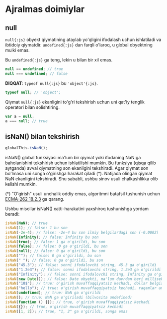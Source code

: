 # Ajralmas doimiylar

## null

`null{:js}` obyekt qiymatining ataylab yo'qligini ifodalash uchun ishlatiladi va ibtidoiy qiymatdir. `undefined{:js}` dan farqli o'laroq, u global obyektning mulki emas.

Bu `undefined{:js}` ga teng, lekin u bilan bir xil emas.

```js
null == undefined; // true
null === undefined; // false
```

**DIQQAT**: `typeof null{:js}` bu `'object'{:js}`.

```js
typeof null; // 'object';
```

Qiymat `null{:js}` ekanligini to'g'ri tekshirish uchun uni qat'iy tenglik operatori bilan solishtiring.

```js
var a = null;
a === null; // true
```

## isNaN() bilan tekshirish

```js
globalThis.isNaN();
```

isNaN() global funksiyasi ma'lum bir qiymat yoki ifodaning NaN ga baholanishini tekshirish uchun ishlatilishi mumkin. Bu funksiya (qisqa qilib aytganda) avval qiymatning son ekanligini tekshiradi. Agar qiymat son bo'lmasa uni songa o'girishga harakat qiladi (\*). Natijada olingan qiymat NaN ekanligini tekshiradi. Shu sababli, ushbu sinov usuli chalkashlikka olib kelishi mumkin.

(\*) "O'girish" usuli unchalik oddiy emas, algoritmni batafsil tushunish uchun [ECMA-262 18.2.3](http://www.ecma-international.org/ecma-262/6.0/#sec-isnan-number) ga qarang.

Ushbu misollar isNaN() xatti-harakatini yaxshiroq tushunishga yordam beradi:

```js
isNaN(NaN); // true
isNaN(1); // false: 1 bu son
isNaN(-2e-4); // false: -2e-4 bu son ilmiy belgilardagi son (-0.0002)
isNaN(Infinity); // false: Infinity bu son
isNaN(true); // false: 1 ga o'girildi, bu son
isNaN(false); // false: 0 ga o'girildi, bu son
isNaN(null); // false: 0 ga o'girildi, bu son
isNaN(""); // false: 0 ga o'girildi, bu son
isNaN(" "); // false: 0 ga o'girildi, bu son
isNaN("45.3"); // false: sonni ifodalovchi string, 45.3 ga o'girildi
isNaN("1.2e3"); // false: sonni ifodalovchi string, 1.2e3 ga o'girildi
isNaN("Infinity"); // false: sonni ifodalovchi string, Infinity ga o'girildi
isNaN(new Date()); // false: Date obyekti, ma'lum davrdan beri millisekundlarga o'giriladi
isNaN("10$"); // true: o'girish muvaffaqqiyatsiz kechadi, dollar belgisi raqam emas
isNaN("hello"); // true: o'girish muvaffaqqiyatsiz kechadi, raqamlar umuman mavjud emas
isNaN(undefined); // true: NaN ga o'girildi
isNaN(); // true: NaN ga o'giriladi (bilvosita undefined)
isNaN(function () {}); // true, o'girish muvaffaqqiyatsiz kechadi
isNaN({}); // true, o'girish muvaffaqqiyatsiz kechadi
isNaN([1, 2]); // true, "1, 2" ga o'girildi, songa emas
```
